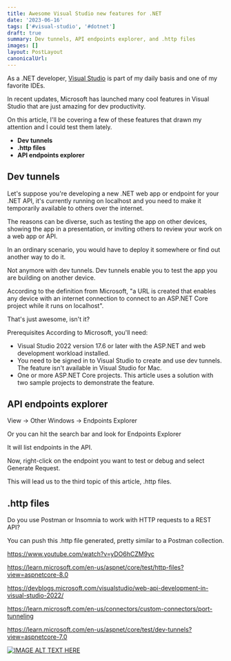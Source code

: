 ```yaml
---
title: Awesome Visual Studio new features for .NET
date: '2023-06-16'
tags: ['#visual-studio', '#dotnet']
draft: true
summary: Dev tunnels, API endpoints explorer, and .http files
images: []
layout: PostLayout
canonicalUrl:
---
```


As a .NET developer, [Visual Studio](https://visualstudio.microsoft.com/vs/) is part of my daily basis and one of my favorite IDEs.

In recent updates, Microsoft has launched many cool features in Visual Studio that are just amazing for dev productivity.

On this article, I'll be covering a few of these features that drawn my attention and I could test them lately.

- **Dev tunnels**
- **.http files**
- **API endpoints explorer**

## Dev tunnels

Let's suppose you're developing a new .NET web app or endpoint for your .NET API, it's currently running on localhost and you need to make it temporarily available to others over the internet.

The reasons can be diverse, such as testing the app on other devices, showing the app in a presentation, or inviting others to review your work on a web app or API.

In an ordinary scenario, you would have to deploy it somewhere or find out another way to do it.

Not anymore with dev tunnels.
Dev tunnels enable you to test the app you are building on another device.

According to the definition from Microsoft, "a URL is created that enables any device with an internet connection to connect to an ASP.NET Core project while it runs on localhost".

That's just awesome, isn't it?

Prerequisites
According to Microsoft, you'll need:

- Visual Studio 2022 version 17.6 or later with the ASP.NET and web development workload installed.
- You need to be signed in to Visual Studio to create and use dev tunnels. The feature isn't available in Visual Studio for Mac.
- One or more ASP.NET Core projects. This article uses a solution with two sample projects to demonstrate the feature.

## API endpoints explorer

View -> Other Windows -> Endpoints Explorer

Or you can hit the search bar and look for Endpoints Explorer

It will list endpoints in the API.

Now, right-click on the endpoint you want to test or debug and select Generate Request.

This will lead us to the third topic of this article, .http files.

## .http files

Do you use Postman or Insomnia to work with HTTP requests to a REST API?

You can push this .http file generated, pretty similar to a Postman collection.

https://www.youtube.com/watch?v=yDO6hCZM9yc

https://learn.microsoft.com/en-us/aspnet/core/test/http-files?view=aspnetcore-8.0

https://devblogs.microsoft.com/visualstudio/web-api-development-in-visual-studio-2022/

https://learn.microsoft.com/en-us/connectors/custom-connectors/port-tunneling

https://learn.microsoft.com/en-us/aspnet/core/test/dev-tunnels?view=aspnetcore-7.0

[![IMAGE ALT TEXT HERE](https://img.youtube.com/vi/yDO6hCZM9yc/0.jpg)](https://www.youtube.com/watch?v=yDO6hCZM9yc)
